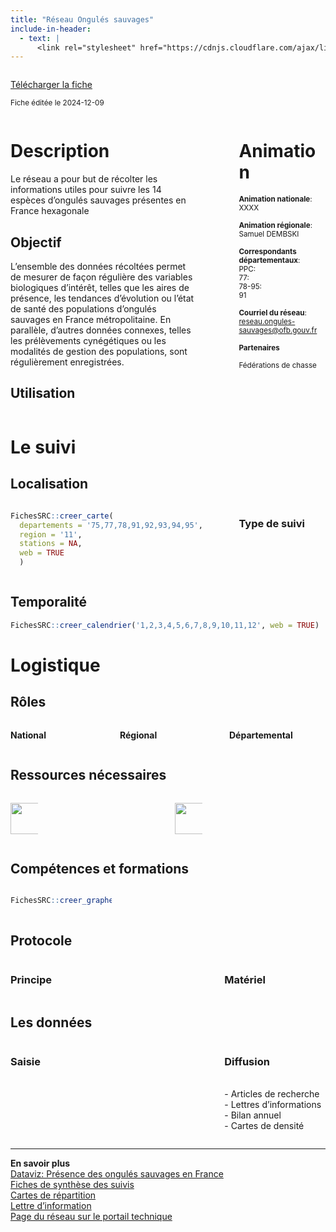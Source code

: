 ```yaml
---
title: "Réseau Ongulés sauvages"
include-in-header:
  - text: |
      <link rel="stylesheet" href="https://cdnjs.cloudflare.com/ajax/libs/font-awesome/6.0.0-beta3/css/all.min.css">
---
```


:::::::::::::: {.columns}
::: {.column width="70%"}
<a href="ongules.xlsx" class="btn btn-primary" download>
  <i class="fas fa-file-arrow-down"></i> Télécharger la fiche
</a>

<small>Fiche éditée le 2024-12-09</small>

:::
::: {.column width="5%"}
:::
::: {.column width="25%"}


:::
::::::::::::::


:::::::::::::: {.columns}
::: {.column width="65%"}
# Description

Le réseau a pour but de récolter les informations utiles pour suivre les 14 espèces d'ongulés sauvages présentes en France hexagonale


## Objectif

L’ensemble des données récoltées permet de mesurer de façon régulière des variables biologiques d’intérêt, telles que les aires de présence, les tendances d’évolution ou l’état de santé des populations d’ongulés sauvages en France métropolitaine. En parallèle, d’autres données connexes, telles les prélèvements cynégétiques ou les modalités de gestion des populations, sont régulièrement enregistrées.

## Utilisation


:::
::: {.column width="5%"}
:::
::: {.column width="30%"}
# Animation
<small>
<b>Animation nationale</b>: XXXX<br><br><b>Animation régionale</b>: Samuel DEMBSKI<br><br><b>Correspondants départementaux</b>:<br>PPC:<br>77:<br>78-95:<br>91<br><br><b>Courriel du réseau</b>: <a href='mailto:reseau.ongules-sauvages@ofb.gouv.fr'>reseau.ongules-sauvages@ofb.gouv.fr</a>

<b>Partenaires</b>

Fédérations de chasse
</small>
:::
::::::::::::::

# Le suivi

## Localisation
:::::::::::::: {.columns}
::: {.column width="67%"}

```r
FichesSRC::creer_carte(
  departements = '75,77,78,91,92,93,94,95',
  region = '11',
  stations = NA,
  web = TRUE
  )
```

:::
:::{.column width="3%"}
:::
:::{.column width="30%"}
### Type de suivi

:::
::::::::::::::
## Temporalité



```r
FichesSRC::creer_calendrier('1,2,3,4,5,6,7,8,9,10,11,12', web = TRUE)
```


# Logistique

## Rôles
:::::::::::::: {.columns}
::: {.column width="33%"}
<b>National</b>


:::
::: {.column width="33%"}
<b>Régional</b>


:::
::: {.column width="33%"}
<b>Départemental</b>


:::
::::::::::::::

## Ressources nécessaires

:::::::::::::: {.columns}
::: {.column width="10%"}
<img src="www/history.png" height="50">
:::
::: {.column width="40%"}
  
:::
::: {.column width="10%"}
<img src="www/standing-up-man.png" height="50">
:::
::: {.column width="40%"}
  
:::
::::::::::::::


## Compétences et formations

:::::::::::::: {.columns}
::: {.column width="35%"}

```r
FichesSRC::creer_graphe_expertise('NA')
```


:::
::: {.column width="5%"}
:::
::: {.column width="60%"}

:::
::::::::::::::


## Protocole
:::::::::::::: {.columns}
::: {.column width="60%"}
### Principe


:::
::: {.column width="5%"}
:::
::: {.column width="35%"}
### Matériel


:::
::::::::::::::



## Les données

:::::::::::::: {.columns}
::: {.column width="60%"}
### Saisie


:::
::: {.column width="5%"}
:::
::: {.column width="35%"}
### Diffusion

<br>- Articles de recherche<br>- Lettres d'informations<br>- Bilan annuel<br>- Cartes de densité
:::
::::::::::::::

<hr>

<div class="card">
  <b>En savoir plus</b><br>
  <a href="https://professionnels.ofb.fr/fr/doc-dataviz/dataviz-presence-ongules-sauvages-en-France">Dataviz: Présence des ongulés sauvages en France</a><br>
  <a href="https://professionnels.ofb.fr/fr/node/869">Fiches de synthèse des suivis</a><br>
  <a href="https://carmen.carmencarto.fr/38/Ongules_sauvages.map#"> Cartes de répartition</a><br>
  <a href="https://professionnels.ofb.fr/fr/node/1281">Lettre d'information</a><br>
  <a href="https://professionnels.ofb.fr/node/1431"> Page du réseau sur le portail technique</a><br>
  
</div>
